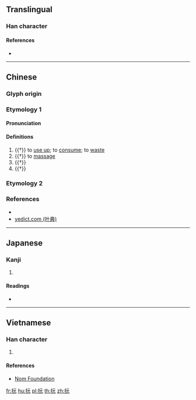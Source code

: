 {{character info/new}}
==Translingual==

===Han character===
{{Han char|rn=64|rad=手|as=04|sn=7|four=51011|canj=QMMU|ids=⿰扌元}}

====References====
* {{Han ref|kx=0421.070|dkj=11881|dj=0768.080|hdz=31833.040|uh=628F|ud=25231|bh=CAEA|bd=51946}}

----

==Chinese==
{{zh-forms}}

===Glyph origin===
{{Han etym}}

===Etymology 1===

====Pronunciation====
{{zh-pron
|m=wán
|c=jyun4
|mc=y
|oc=y
|cat=v
}}

====Definitions====
{{zh-hanzi}}

# {{†}} to [[use up]]; to [[consume]]; to [[waste]]
# {{†}} to [[massage]]
# {{†}} {{zh-alt-form|刓|to [[round]] [[edge]]s by [[trim]]ming}}
# {{†}} {{zh-alt-form|翫|to [[slack]] off}}

===Etymology 2===
{{zh-see|玩|v}}

===References===
* {{R:yue:mfccd}}
* [http://yedict.com/htm/62/628F.htm yedict.com (叶典)]

----

==Japanese==

===Kanji===
{{ja-kanji|grade=|rs=手04}}

# {{defn|lang=ja|sort=手04}}

====Readings====
* {{ja-readings|on=[[がん]] (gan)|kun=[[くじく]] (kujiku)}}

----

==Vietnamese==

===Han character===
{{vi-readings|rs=手04|hanviet=ngón}}

# {{defn|lang=vi|sort=手04}}

====References====
* [http://nomfoundation.org/common/nom_details.php?codepoint=628f Nom Foundation]

[[fr:抏]]
[[hu:抏]]
[[pl:抏]]
[[th:抏]]
[[zh:抏]]